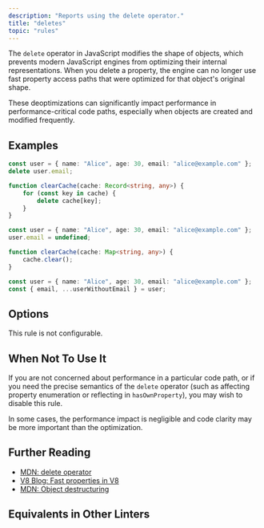 ```yaml
---
description: "Reports using the delete operator."
title: "deletes"
topic: "rules"
---
```



<RuleSummary plugin="performance" rule="deletes" />

The `delete` operator in JavaScript modifies the shape of objects, which prevents modern JavaScript engines from optimizing their internal representations.
When you delete a property, the engine can no longer use fast property access paths that were optimized for that object's original shape.

These deoptimizations can significantly impact performance in performance-critical code paths, especially when objects are created and modified frequently.

## Examples

<Tabs>
<TabItem label="❌ Incorrect">

```ts
const user = { name: "Alice", age: 30, email: "alice@example.com" };
delete user.email;
```

```ts
function clearCache(cache: Record<string, any>) {
	for (const key in cache) {
		delete cache[key];
	}
}
```

</TabItem>
<TabItem label="✅ Correct">

```ts
const user = { name: "Alice", age: 30, email: "alice@example.com" };
user.email = undefined;
```

```ts
function clearCache(cache: Map<string, any>) {
	cache.clear();
}
```

```ts
const user = { name: "Alice", age: 30, email: "alice@example.com" };
const { email, ...userWithoutEmail } = user;
```

</TabItem>
</Tabs>

## Options

This rule is not configurable.

## When Not To Use It

If you are not concerned about performance in a particular code path, or if you need the precise semantics of the `delete` operator (such as affecting property enumeration or reflecting in `hasOwnProperty`), you may wish to disable this rule.

In some cases, the performance impact is negligible and code clarity may be more important than the optimization.

## Further Reading

- [MDN: delete operator](https://developer.mozilla.org/en-US/docs/Web/JavaScript/Reference/Operators/delete)
- [V8 Blog: Fast properties in V8](https://v8.dev/blog/fast-properties)
- [MDN: Object destructuring](https://developer.mozilla.org/en-US/docs/Web/JavaScript/Reference/Operators/Destructuring_assignment#object_destructuring)

## Equivalents in Other Linters

<RuleEquivalents pluginId="performance" ruleId="deletes" />
